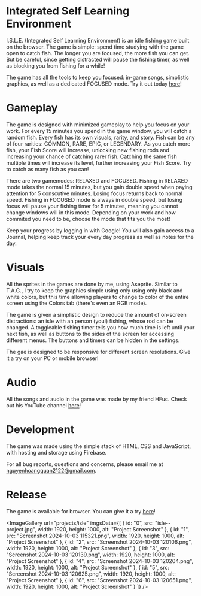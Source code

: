 
# Integrated Self Learning Environment

I.S.L.E. (Integrated Self Learning Environment) is an idle fishing game built on the browser. The game is simple: spend time studying with the game open to
catch fish. The longer you are focused, the more fish you can get. But be careful, since getting distracted will pause the fishing timer, as well as
blocking you from fishing for a while!

The game has all the tools to keep you focused: in-game songs, simplistic graphics, as well as a dedicated FOCUSED mode. Try it out today
[here](https://isle-210204.web.app/)!

# Gameplay

The game is designed with minimized gameplay to help you focus on your work. For every 15 minutes you spend in the game window, you will catch a random
fish. Every fish has its own visuals, rarity, and story. Fish can be any of four rarities: COMMON, RARE, EPIC, or LEGENDARY. As you catch more fish, your
Fish Score will increase, unlocking new fishing rods and increasing your chance of catching rarer fish. Catching the same fish multiple times will increase
its level, further increasing your Fish Score. Try to catch as many fish as you can!

There are two gamemodes: RELAXED and FOCUSED. Fishing in RELAXED mode takes the normal 15 minutes, but you gain double speed when paying attention
for 5 conscutive minutes. Losing focus returns back to normal speed. Fishing in FOCUSED mode is always in double speed, but losing focus will pause your
fishing timer for 5 minutes, meaning you cannot change windows will in this mode. Depending on your work and how commited you need to be, choose the mode
that fits you the most!

Keep your progress by logging in with Google! You will also gain access to a Journal, helping keep track your every day progress as well as notes for the
day.

# Visuals

All the sprites in the games are done by me, using Aseprite. Similar to T.A.G., I try to keep the graphics simple using only using only black and white
colors, but this time allowing players to change to color of the entire screen using the Colors tab (there's even an RGB mode).

The game is given a simplistic design to reduce the amount of on-screen distractions: an isle with an person (you!) fishing, whose rod can be changed.
A toggleable fishing timer tells you how much time is left until your next fish, as well as buttons to the sides of the screen for accessing different
menus. The buttons and timers can be hidden in the settings.

The gae is designed to be responsive for different screen resolutions. Give it a try on your PC or mobile browser!

# Audio

All the songs and audio in the game was made by my friend HFuc. Check out his YouTube channel [here](https://www.youtube.com/@_hfucmusific.)!

# Development

The game was made using the simple stack of HTML, CSS and JavaScript, with hosting and storage using Firebase.

For all bug reports, questions and concerns, please email me at nguyenhoangquan2122@gmail.com.

# Release

The game is available for browser. You can give it a try [here](https://isle-210204.web.app/)!

<ImageGallery url="projects/isle" imgsData={[
    {
        id: "0",
        src: "isle--project.jpg",
        width: 1920,
        height: 1000,
        alt: "Project Screenshot"
    },
    {
        id: "1",
        src: "Screenshot 2024-10-03 115321.png",
        width: 1920,
        height: 1000,
        alt: "Project Screenshot"
    },
    {
        id: "2",
        src: "Screenshot 2024-10-03 120106.png",
        width: 1920,
        height: 1000,
        alt: "Project Screenshot"
    },
    {
        id: "3",
        src: "Screenshot 2024-10-03 120139.png",
        width: 1920,
        height: 1000,
        alt: "Project Screenshot"
    },
    {
        id: "4",
        src: "Screenshot 2024-10-03 120204.png",
        width: 1920,
        height: 1000,
        alt: "Project Screenshot"
    },
    {
        id: "5",
        src: "Screenshot 2024-10-03 120625.png",
        width: 1920,
        height: 1000,
        alt: "Project Screenshot"
    },
    {
        id: "6",
        src: "Screenshot 2024-10-03 120651.png",
        width: 1920,
        height: 1000,
        alt: "Project Screenshot"
    }
]} />